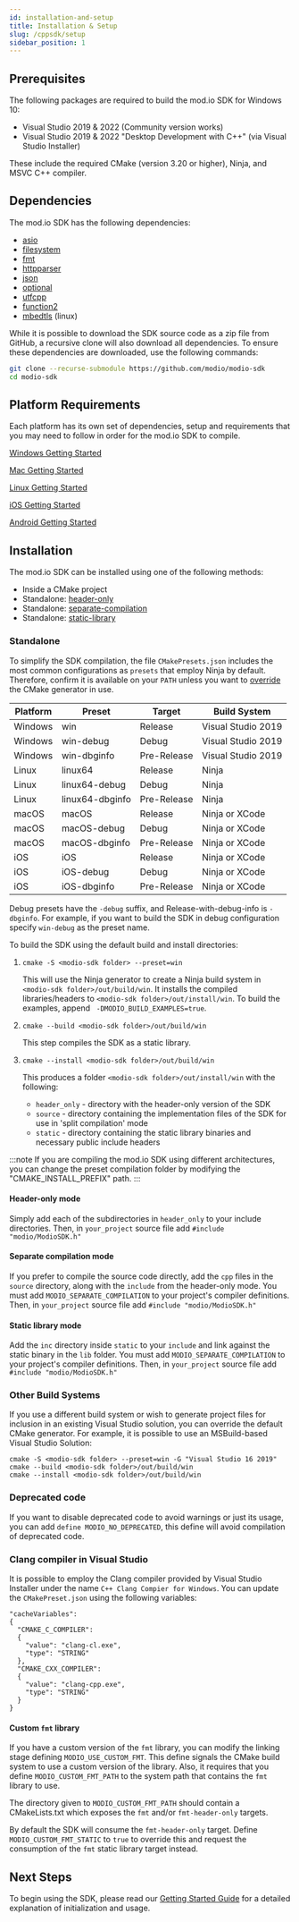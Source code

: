 ```yaml
---
id: installation-and-setup
title: Installation & Setup
slug: /cppsdk/setup
sidebar_position: 1
---
```


## Prerequisites

The following packages are required to build the mod.io SDK for Windows 10:

* Visual Studio 2019 & 2022 (Community version works)
* Visual Studio 2019 & 2022 "Desktop Development with C++" (via Visual Studio Installer)

These include the required CMake (version 3.20 or higher), Ninja, and MSVC C++ compiler.

## Dependencies

The mod.io SDK has the following dependencies:

* [asio](https://github.com/modio/modio-integration-asio)
* [filesystem](https://github.com/modio/modio-integration-filesystem)
* [fmt](https://github.com/fmtlib/fmt)
* [httpparser](https://github.com/nekipelov/httpparser)
* [json](https://github.com/nlohmann/json)
* [optional](https://github.com/modio/modio-integration-optional)
* [utfcpp](https://github.com/nemtrif/utfcpp)
* [function2](https://github.com/Naios/function2)
* [mbedtls](https://github.com/ARMmbed/mbedtls) (linux)

While it is possible to download the SDK source code as a zip file from GitHub, a recursive clone will also download all dependencies. To ensure these dependencies are downloaded, use the following commands:

```zsh
git clone --recurse-submodule https://github.com/modio/modio-sdk
cd modio-sdk
```

## Platform Requirements

Each platform has its own set of dependencies, setup and requirements that you may need to follow in order for the mod.io SDK to compile.

[Windows Getting Started](windows/getting-started)

[Mac Getting Started](macos/getting-started)

[Linux Getting Started](linux/getting-started)

[iOS Getting Started](ios/getting-started)

[Android Getting Started](android/getting-started)

## Installation

The mod.io SDK can be installed using one of the following methods:

* Inside a CMake project
* Standalone: [header-only](#header-only-mode)
* Standalone: [separate-compilation](#separate-compilation-mode)
* Standalone: [static-library](#static-library-mode)


### Standalone
To simplify the SDK compilation, the file `CMakePresets.json` includes the most common configurations as `presets` that employ Ninja by default. Therefore, confirm it is available on your `PATH` unless you want to [override](#override) the CMake generator in use.

| Platform | Preset | Target | Build System |
| --- | --- | --- | --- |
| Windows | win | Release | Visual Studio 2019 |
| Windows | win-debug | Debug | Visual Studio 2019 |
| Windows | win-dbginfo | Pre-Release | Visual Studio 2019 |
| Linux | linux64 | Release | Ninja |
| Linux | linux64-debug | Debug | Ninja |
| Linux | linux64-dbginfo | Pre-Release | Ninja |
| macOS | macOS | Release | Ninja or XCode |
| macOS | macOS-debug | Debug | Ninja or XCode |
| macOS | macOS-dbginfo | Pre-Release | Ninja or XCode |
| iOS   | iOS           | Release     | Ninja or XCode |
| iOS   | iOS-debug     | Debug       | Ninja or XCode |
| iOS   | iOS-dbginfo   | Pre-Release | Ninja or XCode |


Debug presets have the `-debug` suffix, and Release-with-debug-info is `-dbginfo`. For example, if you want to build the SDK in debug configuration specify `win-debug` as the preset name.

To build the SDK using the default build and install directories:

1. `cmake -S <modio-sdk folder> --preset=win`

   This will use the Ninja generator to create a Ninja build system in `<modio-sdk folder>/out/build/win`. It installs the compiled libraries/headers to `<modio-sdk folder>/out/install/win`. To build the examples, append ` -DMODIO_BUILD_EXAMPLES=true`.
2. `cmake --build <modio-sdk folder>/out/build/win`

   This step compiles the SDK as a static library.
3. `cmake --install <modio-sdk folder>/out/build/win`

   This produces a folder `<modio-sdk folder>/out/install/win` with the following:

   * `header_only` - directory with the header-only version of the SDK
   * `source` - directory containing the implementation files of the SDK for use in 'split compilation' mode
   * `static` - directory containing the static library binaries and necessary public include headers

:::note
If you are compiling the mod.io SDK using different architectures, you can change the preset compilation folder by modifying the "CMAKE_INSTALL_PREFIX" path.
:::

#### Header-only mode

Simply add each of the subdirectories in `header_only` to your include directories. Then, in `your_project` source file add `#include "modio/ModioSDK.h"`

#### Separate compilation mode

If you prefer to compile the source code directly, add the `cpp` files in the `source` directory, along with the `include` from the header-only mode.
You must add `MODIO_SEPARATE_COMPILATION` to your project's compiler definitions. Then, in `your_project` source file add `#include "modio/ModioSDK.h"`

#### Static library mode

Add the `inc` directory inside `static` to your `include` and link against the static binary in the `lib` folder.  You must add `MODIO_SEPARATE_COMPILATION` to your project's compiler definitions. Then, in `your_project` source file add `#include "modio/ModioSDK.h"`

### Other Build Systems

If you use a different build system or wish to generate project files for inclusion in an existing Visual Studio solution, you can override the default CMake generator. For example, it is possible to use an MSBuild-based Visual Studio Solution:

```
cmake -S <modio-sdk folder> --preset=win -G "Visual Studio 16 2019"
cmake --build <modio-sdk folder>/out/build/win
cmake --install <modio-sdk folder>/out/build/win
```

### Deprecated code

If you want to disable deprecated code to avoid warnings or just its usage, you can add `define MODIO_NO_DEPRECATED`, this define will avoid compilation of deprecated code.

### Clang compiler in Visual Studio

It is possible to employ the Clang compiler provided by Visual Studio Installer under the name `C++ Clang Compier for Windows`. You can update the `CMakePreset.json` using the following variables:

```
"cacheVariables": 
{
  "CMAKE_C_COMPILER":
  {
    "value": "clang-cl.exe",
    "type": "STRING"
  },
  "CMAKE_CXX_COMPILER":
  {
    "value": "clang-cpp.exe",
    "type": "STRING"
  }
}
```

#### Custom `fmt` library
If you have a custom version of the `fmt` library, you can modify the linking stage defining `MODIO_USE_CUSTOM_FMT`. This define signals the CMake build system to use a custom version of the library. Also, it requires that you define `MODIO_CUSTOM_FMT_PATH` to the system path that contains the `fmt` library to use.

The directory given to `MODIO_CUSTOM_FMT_PATH` should contain a CMakeLists.txt which exposes the `fmt` and/or `fmt-header-only` targets.

By default the SDK will consume the `fmt-header-only` target. Define `MODIO_CUSTOM_FMT_STATIC` to `true` to override this and request the consumption of the `fmt` static library target instead.

## Next Steps

To begin using the SDK, please read our [Getting Started Guide](getting-started) for a detailed explanation of initialization and usage.
